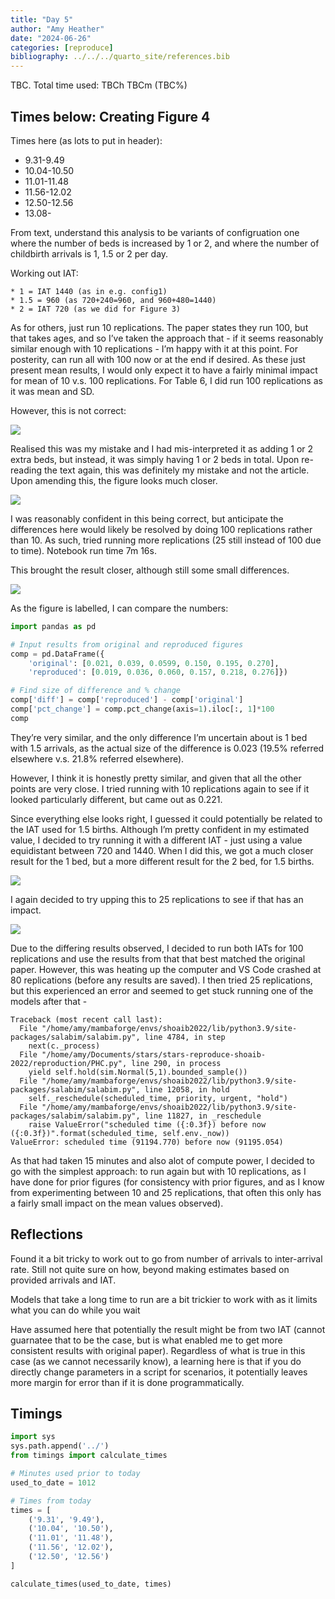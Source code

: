 ```yaml
---
title: "Day 5"
author: "Amy Heather"
date: "2024-06-26"
categories: [reproduce]
bibliography: ../../../quarto_site/references.bib
---
```


::: {.callout-note}

TBC. Total time used: TBCh TBCm (TBC%)

:::

## Times below: Creating Figure 4

Times here (as lots to put in header):

* 9.31-9.49
* 10.04-10.50
* 11.01-11.48
* 11.56-12.02
* 12.50-12.56
* 13.08-

From text, understand this analysis to be variants of configruation one where the number of beds is increased by 1 or 2, and where the number of childbirth arrivals is 1, 1.5 or 2 per day.

Working out IAT:

    * 1 = IAT 1440 (as in e.g. config1)
    * 1.5 = 960 (as 720+240=960, and 960+480=1440)
    * 2 = IAT 720 (as we did for Figure 3)

As for others, just run 10 replications. The paper states they run 100, but that takes ages, and so I've taken the approach that - if it seems reasonably similar enough with 10 replications - I'm happy with it at this point. For posterity, can run all with 100 now or at the end if desired. As these just present mean results, I would only expect it to have a fairly minimal impact for mean of 10 v.s. 100 replications. For Table 6, I did run 100 replications as it was mean and SD.

However, this is not correct:

![](fig4_incorrect.png)

Realised this was my mistake and I had mis-interpreted it as adding 1 or 2 extra beds, but instead, it was simply having 1 or 2 beds in total. Upon re-reading the text again, this was definitely my mistake and not the article. Upon amending this, the figure looks much closer.

![](fig4_close.png)

I was reasonably confident in this being correct, but anticipate the differences here would likely be resolved by doing 100 replications rather than 10. As such, tried running more replications (25 still instead of 100 due to time). Notebook run time 7m 16s.

This brought the result closer, although still some small differences.

![](fig4_25.png)

As the figure is labelled, I can compare the numbers:

```python
import pandas as pd

# Input results from original and reproduced figures
comp = pd.DataFrame({
    'original': [0.021, 0.039, 0.0599, 0.150, 0.195, 0.270],
    'reproduced': [0.019, 0.036, 0.060, 0.157, 0.218, 0.276]})

# Find size of difference and % change
comp['diff'] = comp['reproduced'] - comp['original']
comp['pct_change'] = comp.pct_change(axis=1).iloc[:, 1]*100
comp
```

They're very similar, and the only difference I'm uncertain about is 1 bed with 1.5 arrivals, as the actual size of the difference is 0.023 (19.5% referred elsewhere v.s. 21.8% referred elsewhere).

However, I think it is honestly pretty similar, and given that all the other points are very close. I tried running with 10 replications again to see if it looked particularly different, but came out as 0.221.

Since everything else looks right, I guessed it could potentially be related to the IAT used for 1.5 births. Although I'm pretty confident in my estimated value, I decided to try running it with a different IAT - just using a value equidistant between 720 and 1440. When I did this, we got a much closer result for the 1 bed, but a more different result for the 2 bed, for 1.5 births.

![](fig4_1080.png)

I again decided to try upping this to 25 replications to see if that has an impact.

![](fig4_1080_25.png)

Due to the differing results observed, I decided to run both IATs for 100 replications and use the results from that that best matched the original paper. However, this was heating up the computer and VS Code crashed at 80 replications (before any results are saved). I then tried 25 replications, but this experienced an error and seemed to get stuck running one of the models after that - 

```
Traceback (most recent call last):
  File "/home/amy/mambaforge/envs/shoaib2022/lib/python3.9/site-packages/salabim/salabim.py", line 4784, in step
    next(c._process)
  File "/home/amy/Documents/stars/stars-reproduce-shoaib-2022/reproduction/PHC.py", line 290, in process
    yield self.hold(sim.Normal(5,1).bounded_sample())
  File "/home/amy/mambaforge/envs/shoaib2022/lib/python3.9/site-packages/salabim/salabim.py", line 12058, in hold
    self._reschedule(scheduled_time, priority, urgent, "hold")
  File "/home/amy/mambaforge/envs/shoaib2022/lib/python3.9/site-packages/salabim/salabim.py", line 11827, in _reschedule
    raise ValueError("scheduled time ({:0.3f}) before now ({:0.3f})".format(scheduled_time, self.env._now))
ValueError: scheduled time (91194.770) before now (91195.054)
```

As that had taken 15 minutes and also alot of compute power, I decided to go with the simplest approach: to run again but with 10 replications, as I have done for prior figures (for consistency with prior figures, and as I know from experimenting between 10 and 25 replications, that often this only has a fairly small impact on the mean values observed).

::: {.callout-tip}
## Reflections

Found it a bit tricky to work out to go from number of arrivals to inter-arrival rate. Still not quite sure on how, beyond making estimates based on provided arrivals and IAT.

Models that take a long time to run are a bit trickier to work with as it limits what you can do while you wait

Have assumed here that potentially the result might be from two IAT (cannot guarnatee that to be the case, but is what enabled me to get more consistent results with original paper). Regardless of what is true in this case (as we cannot necessarily know), a learning here is that if you do directly change parameters in a script for scenarios, it potentially leaves more margin for error than if it is done programmatically.
:::

## Timings

```python
import sys
sys.path.append('../')
from timings import calculate_times

# Minutes used prior to today
used_to_date = 1012

# Times from today
times = [
    ('9.31', '9.49'),
    ('10.04', '10.50'),
    ('11.01', '11.48'),
    ('11.56', '12.02'),
    ('12.50', '12.56')
]

calculate_times(used_to_date, times)
```